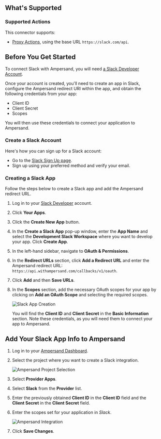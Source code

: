 ## What's Supported

### Supported Actions

This connector supports:
- [Proxy Actions](/define-integrations/proxy-actions), using the base URL `https://slack.com/api`.

## Before You Get Started

To connect Slack with Ampersand, you will need [a Slack Developer Account](https://api.slack.com/developer-program/join).

Once your account is created, you'll need to create an app in Slack, configure the Ampersand redirect URI within the app, and obtain the following credentials from your app:

- Client ID
- Client Secret
- Scopes

You will then use these credentials to connect your application to Ampersand.

### Create a Slack Account

Here's how you can sign up for a Slack account:

- Go to the [Slack Sign Up page](https://api.slack.com/developer-program/join).
- Sign up using your preferred method and verify your email.

### Creating a Slack App

Follow the steps below to create a Slack app and add the Ampersand redirect URL.

1. Log in to your [Slack Developer](https://slack.com/signin) account.

2. Click **Your Apps**.

3. Click the **Create New App** button.

4. In the **Create a Slack App** pop-up window, enter the **App Name** and select the **Development Slack Workspace** where you want to develop your app. Click **Create App**.

5. In the left-hand sidebar, navigate to **OAuth & Permissions**.

6. In the **Redirect URLs** section, click **Add a Redirect URL** and enter the Ampersand redirect URL: `https://api.withampersand.com/callbacks/v1/oauth`. 

7. Click **Add** and then **Save URLs**.

8. In the **Scopes** section, add the necessary OAuth scopes for your app by clicking on **Add an OAuth Scope** and selecting the required scopes.

   ![Slack App Creation](/images/provider-guides/23f128f-slack1.gif)

   You will find the **Client ID** and **Client Secret** in the **Basic Information** section. Note these credentials, as you will need them to connect your app to Ampersand.

## Add Your Slack App Info to Ampersand

1. Log in to your [Ampersand Dashboard](https://dashboard.withampersand.com).

2. Select the project where you want to create a Slack integration.

   ![Ampersand Project Selection](/images/provider-guides/31a6a12-Ampersand.png)

3. Select **Provider Apps**.

4. Select **Slack** from the **Provider** list.

5. Enter the previously obtained **Client ID** in the **Client ID** field and the **Client Secret** in the **Client Secret** field.

6. Enter the scopes set for your application in _Slack_.

   ![Ampersand Integration](/images/provider-guides/88f33d5-slack2.gif)

7. Click **Save Changes**.
